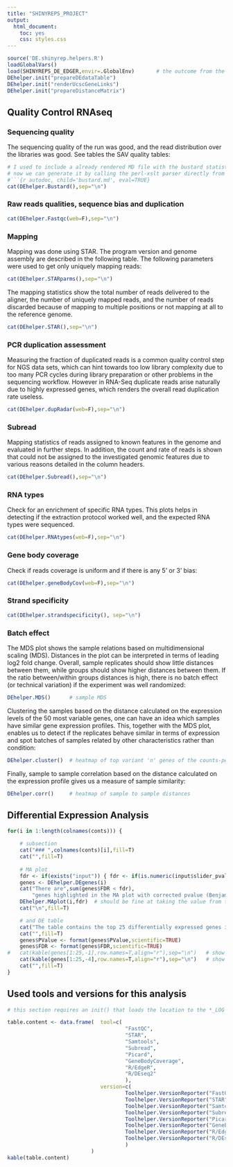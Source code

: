 ```yaml
---
title: "SHINYREPS_PROJECT"
output:
  html_document:
    toc: yes
    css: styles.css
---
```


<div class="contentbox">

```r
source('DE.shinyrep.helpers.R')
loadGlobalVars()
load(SHINYREPS_DE_EDGER,envir=.GlobalEnv)		# the outcome from the DE analysis
DEhelper.init("prepareDEdataTable")
DEhelper.init("renderUcscGeneLinks")
DEhelper.init("prepareDistanceMatrix")
``` 

## Quality Control RNAseq ##

### Sequencing quality ###
The sequencing quality of the run was good, and the read distribution over the libraries was good. See tables the SAV quality tables:

```r
# I used to include a already rendered MD file with the bustard statistics, but
# now we can generate it by calling the perl-xslt parser directly from the helpers
#```{r autodoc, child='bustard.md', eval=TRUE}
cat(DEhelper.Bustard(),sep="\n")
```

### Raw reads qualities, sequence bias and duplication
```r
cat(DEhelper.Fastqc(web=F),sep="\n")
```

### Mapping
Mapping was done using STAR. The program version and genome assembly are described in the following table. The following parameters were used to get only uniquely mapping reads:

```r
cat(DEhelper.STARparms(),sep="\n")
``` 

The mapping statistics show the total number of reads delivered to the aligner, the number of uniquely mapped reads, and the number of reads discarded because of mapping to multiple positions or not mapping at all to the reference genome.

```r
cat(DEhelper.STAR(),sep="\n")
``` 

### PCR duplication assessment
Measuring the fraction of duplicated reads is a common quality control step for NGS data sets, which can hint towards too low library complexity due to too many PCR cycles during library preparation or other problems in the sequencing workflow. However in RNA-Seq duplicate reads arise naturally due to highly expressed genes, which renders the overall read duplication rate useless.

```r
cat(DEhelper.dupRadar(web=F),sep="\n")
```

### Subread
Mapping statistics of reads assigned to known features in the genome and evaluated in further steps. In addition, the count and rate of reads is shown that could not be assigned to the investigated genomic features due to various reasons detailed in the column headers.

```r
cat(DEhelper.Subread(),sep="\n")
```

### RNA types
Check for an enrichment of specific RNA types. This plots helps in detecting if the extraction protocol worked well, and the expected RNA types were sequenced.

```r
cat(DEhelper.RNAtypes(web=F),sep="\n")
```

### Gene body coverage
Check if reads coverage is uniform and if there is any 5' or 3' bias:

```r
cat(DEhelper.geneBodyCov(web=F),sep="\n")
```

### Strand specificity 

```r

cat(DEhelper.strandspecificity(), sep="\n")

```

### Batch effect
The MDS plot shows the sample relations based on multidimensional scaling (MDS). Distances in the plot can be interpreted in terms of leading log2 fold change. Overall, sample replicates should show little distances between them, while groups should show higher distances between them. If the ratio between/within groups distances is high, there is no batch effect (or technical variation) if the experiment was well randomized:

```r
DEhelper.MDS()		# sample MDS 
```

Clustering the samples based on the distance calculated on the expression levels of the 50 most variable genes, one can have an idea which samples have similar gene expression profiles. This, together with the MDS plot, enables us to detect if the replicates behave similar in terms of expression and spot batches of samples related by other characteristics rather than condition: <br>

```r
DEhelper.cluster()	# heatmap of top variant 'n' genes of the counts-per-milion table
```

Finally, sample to sample correlation based on the distance calculated on the expression profile gives us a measure of sample similarity: <br>

```r
DEhelper.corr()		# heatmap of sample to sample distances
```

## Differential Expression Analysis

```r
for(i in 1:length(colnames(conts))) {

	# subsection
	cat("### ",colnames(conts)[i],fill=T)	
	cat("",fill=T)
	
	# MA plot
	fdr <- if(exists("input")) { fdr <- if(is.numeric(input$slider_pval)) input$slider_pval else .01 } else .01
	genes <- DEhelper.DEgenes(i)
	cat("There are",sum(genes$FDR < fdr),
		"genes highlighted in the MA plot with corrected pvalue (Benjamini and Hochberg, FDR) <",fdr,fill=T)
	DEhelper.MAplot(i,fdr)	# should be fine at taking the value from the UI slider
	cat("\n",fill=T)

	# and DE table
	cat("The table contains the top 25 differentially expressed genes in terms of fold change and FDR:",fill=T)
	cat("",fill=T)
	genes$PValue <- format(genes$PValue,scientific=TRUE)
	genes$FDR <- format(genes$FDR,scientific=TRUE)
#	cat(kable(genes[1:25,-1],row.names=T,align="r"),sep="\n")	# show only the top 25 genes
	cat(kable(genes[1:25,-4],row.names=T,align="r"),sep="\n")	# show only the top 25 genes
	cat("",fill=T)
}
```

## Used tools and versions for this analysis

```r

# this section requires an init() that loads the location to the *_LOG variables 

table.content <- data.frame(  tool=c(
									  "FastQC",
									  "STAR",
									  "Samtools",
									  "Subread",
									  "Picard",
									  "GeneBodyCoverage",
									  "R/EdgeR",
									  "R/DEseq2"
									  ),
							  version=c(
									  Toolhelper.VersionReporter("FastQC",   SHINYREPS_FASTQC_LOG ),
									  Toolhelper.VersionReporter("STAR",     SHINYREPS_STAR_LOG ),
									  Toolhelper.VersionReporter("Samtools", SHINYREPS_BAMINDEX_LOG),
									  Toolhelper.VersionReporter("Subread",  SHINYREPS_SUBREAD_LOG),
									  Toolhelper.VersionReporter("Picard",   SHINYREPS_BAM2BW_LOG),
									  Toolhelper.VersionReporter("GeneBodyCoverage", SHINYREPS_GENEBODYCOVERAGE_LOGS),
									  Toolhelper.VersionReporter("R/EdgeR",  SHINYREPS_EDGER_LOGS ),
									  Toolhelper.VersionReporter("R/DEseq2", SHINYREPS_DESEQ_LOGS)
									  )
						   )
kable(table.content)

```

</div>

